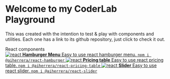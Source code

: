 
<Meta title='Playground/Introduction' />

<style>{`
  .subheading {
    --mediumdark: '#999999';
    font-weight: 900;
    font-size: 13px;
    color: #999;
    letter-spacing: 6px;
    line-height: 24px;
    text-transform: uppercase;
    margin-bottom: 12px;
    margin-top: 40px;
  }

  .link-list {
    display: grid;
    grid-template-columns: 1fr;
    grid-template-rows: 1fr 1fr;
    row-gap: 10px;
  }

  @media (min-width: 620px) {
    .link-list {
      row-gap: 20px;
      column-gap: 20px;
      grid-template-columns: 1fr 1fr;
    }
  }

  @media all and (-ms-high-contrast:none) {
  .link-list {
      display: -ms-grid;
      -ms-grid-columns: 1fr 1fr;
      -ms-grid-rows: 1fr 1fr;
    }
  }

  .link-item {
    display: block;
    padding: 15px 10px 5px;
    border: 1px solid #00000010;
    border-radius: 5px;
    transition: background 150ms ease-out, border 150ms ease-out, transform 150ms ease-out;
    color: #333333;
    display: flex;
    align-items: flex-start;
  }

  .link-item:hover {
    border-color: #1EA7FD50;
    transform: translate3d(0, -3px, 0);
    box-shadow: rgba(0, 0, 0, 0.08) 0 3px 10px 0;
  }

  .link-item:active {
    border-color: #1EA7FD;
    transform: translate3d(0, 0, 0);
  }

  .link-item strong {
    font-weight: 700;
    display: block;
    margin-bottom: 2px;
  }

  .link-item img {
    height: 40px;
    width: 40px;
    margin-right: 15px;
    flex: none;
  }

  .link-item span {
    display: flex;
    flex-direction: column;
    font-size: 14px;
    line-height: 20px;
  }

  .link-item span code {
    margin: 10px 0;
  }

  .tip {
    display: inline-block;
    border-radius: 1em;
    font-size: 11px;
    line-height: 12px;
    font-weight: 700;
    background: #E7FDD8;
    color: #66BF3C;
    padding: 4px 12px;
    margin-right: 10px;
    vertical-align: top;
  }

  .tip-wrapper {
    font-size: 13px;
    line-height: 20px;
    margin-top: 40px;
    margin-bottom: 40px;
  }

  .tip-wrapper code {
    font-size: 12px;
    display: inline-block;
  }


`}</style>

# Welcome to my CoderLab Playground

This was created with the intention to test & play with components and utilities. Each one has a link to its github repository, just click to check it out.

<div className='subheading'>React components</div>

<div className='link-list'>
  <a
    className='link-item'
    href='https://github.com/aiherrera/react-hamburger'
    target='_blank'
  >
    <img src={ReactIcon} alt='react' />
    <span>
      <strong>Hamburger Menu</strong>
      Easy to use react hamburger menu.
      <code>npm i @aiherrera/react-hamburger</code>
    </span>
  </a>
  <a
    className='link-item'
    href='https://github.com/aiherrera/react-pricing-table'
    target='_blank'
  >
    <img src={ReactIcon} alt='react' />
    <span>
      <strong>Pricing table</strong>
      Easy to use react pricing table.
      <code>npm i @aiherrera/react-pricing-table</code>
    </span>
  </a>
  <a
    className='link-item'
    href='https://github.com/aiherrera/react-slider'
    target='_blank'
  >
    <img src={ReactIcon} alt='react' />
    <span>
      <strong>Slider</strong>
      Easy to use react slider.
      <code>npm i @aiherrera/react-slider</code>
    </span>
  </a>
</div>

<!--<div className='tip-wrapper'>
  <span className='tip'>Tip</span>Edit the Markdown in{' '}
  <code>src/stories/Introduction.stories.mdx</code>
</div>-->
